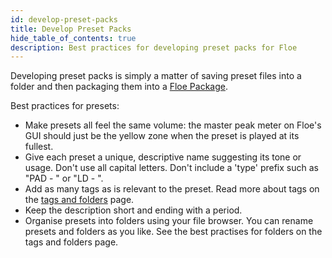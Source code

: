 ```yaml
---
id: develop-preset-packs
title: Develop Preset Packs
hide_table_of_contents: true
description: Best practices for developing preset packs for Floe
---
```


<!--
SPDX-FileCopyrightText: 2025 Sam Windell
SPDX-License-Identifier: CC-BY-SA-4.0
-->

Developing preset packs is simply a matter of saving preset files into a folder and then packaging them into a [Floe Package](/docs/develop/packaging).

Best practices for presets:
- Make presets all feel the same volume: the master peak meter on Floe's GUI should just be the yellow zone when the preset is played at its fullest.
- Give each preset a unique, descriptive name suggesting its tone or usage. Don't use all capital letters. Don't include a 'type' prefix such as "PAD - " or "LD - ".
- Add as many tags as is relevant to the preset. Read more about tags on the [tags and folders](/docs/develop/tags-and-folders) page.
- Keep the description short and ending with a period.
- Organise presets into folders using your file browser. You can rename presets and folders as you like. See the best practises for folders on the tags and folders page.

